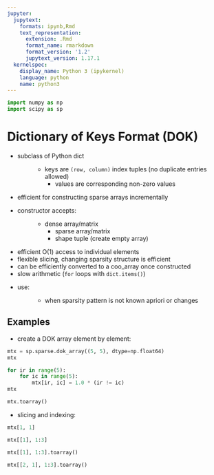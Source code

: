 ```yaml
---
jupyter:
  jupytext:
    formats: ipynb,Rmd
    text_representation:
      extension: .Rmd
      format_name: rmarkdown
      format_version: '1.2'
      jupytext_version: 1.17.1
  kernelspec:
    display_name: Python 3 (ipykernel)
    language: python
    name: python3
---
```


```python
import numpy as np
import scipy as sp
```
# Dictionary of Keys Format (DOK)

- subclass of Python dict
  : - keys are `(row, column)` index tuples (no duplicate entries allowed)
    - values are corresponding non-zero values
- efficient for constructing sparse arrays incrementally
- constructor accepts:
  : - dense array/matrix
    - sparse array/matrix
    - shape tuple (create empty array)
- efficient O(1) access to individual elements
- flexible slicing, changing sparsity structure is efficient
- can be efficiently converted to a coo_array once constructed
- slow arithmetic (`for` loops with `dict.items()`)
- use:
  : - when sparsity pattern is not known apriori or changes

## Examples

- create a DOK array element by element:

```python
mtx = sp.sparse.dok_array((5, 5), dtype=np.float64)
mtx
```

```python
for ir in range(5):
    for ic in range(5):
        mtx[ir, ic] = 1.0 * (ir != ic)
mtx
```

```python
mtx.toarray()
```

- slicing and indexing:

```python
mtx[1, 1]
```

```python
mtx[[1], 1:3]
```

```python
mtx[[1], 1:3].toarray()
```

```python
mtx[[2, 1], 1:3].toarray()
```
